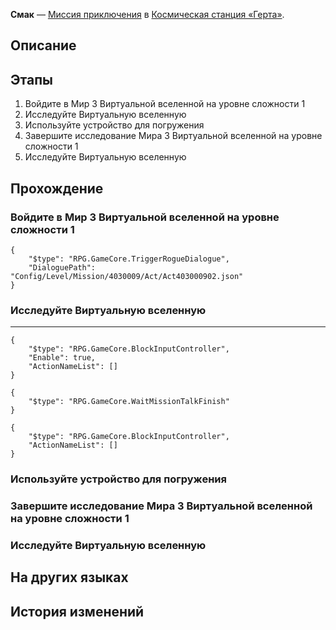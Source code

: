 {{Дополнить|Диалоги.}}
{{Миссия Инфобокс
|id              = 4030009
|Название        = 
|Изображение     = Миссия Освоения Смак.png
|Тип             = Миссия приключения
|События         = 
|Глава           = 
|Условия         = 
* Завершена [[Миссия приключения]] ''[[Виртуальная вселенная II]]''
* Завершена [[Миссия Освоения]] ''[[Время не ждёт, мой друг]]''
|Персонажи       = Герта; Первопроходец
|СтартЛокация    = Офис Герты
|Мир             = Космическая станция «Герта»
|Локации         = Офис Герты
|Предыдущая      = Виртуальная вселенная II
|Следующая       = 
|Награды         = Опыт Освоения*300; Звёздный нефрит*50; Путеводитель путешественника*2; Очищенный эфир*1; Кредиты*30 000
}}
'''Смак''' — [[Миссия приключения]] в [[Космическая станция «Герта»]].

==Описание==
{{Описание|<!--официальное описание из Перекрёстка судеб-->}}

==Этапы==
# Войдите в Мир 3 Виртуальной вселенной на уровне сложности 1
# Исследуйте Виртуальную вселенную
# Используйте устройство для погружения
# Завершите исследование Мира 3 Виртуальной вселенной на уровне сложности 1
# Исследуйте Виртуальную вселенную

==Прохождение==
{{Дополнить}}

{{Диалог Конец}}

===Войдите в Мир 3 Виртуальной вселенной на уровне сложности 1===
{{Описание миссии|локация=Офис Герты|Герта просит вас погрузиться в Виртуальную вселенную, созданную Обществом гениев, и притвориться Эоном Освоения. Ваша задача - попытаться узнать секрет Эонов и Путей у виртуальных Эонов.}}
{{Диалог Начало}}
<pre>{
	"$type": "RPG.GameCore.TriggerRogueDialogue",
	"DialoguePath": "Config/Level/Mission/4030009/Act/Act403000902.json"
}</pre>
{{Диалог Конец}}

===Исследуйте Виртуальную вселенную===
{{Диалог Начало}}
----
<pre>{
	"$type": "RPG.GameCore.BlockInputController",
	"Enable": true,
	"ActionNameList": []
}</pre>
<!--Unknown TalkSentence: 403012403-->
<!--Unknown TalkSentence: 403012404-->
<pre>{
	"$type": "RPG.GameCore.WaitMissionTalkFinish"
}</pre>
<pre>{
	"$type": "RPG.GameCore.BlockInputController",
	"ActionNameList": []
}</pre>
{{Диалог Конец}}

===Используйте устройство для погружения===
{{Диалог Начало}}
{{Диалог Конец}}

===Завершите исследование Мира 3 Виртуальной вселенной на уровне сложности 1===
{{Диалог Начало}}

{{Диалог Конец}}

===Исследуйте Виртуальную вселенную===
{{Диалог Начало}}

<!--Unknown TalkSentence: 403040110-->
{{Диалог Конец}}

==На других языках==
{{На других языках
|en   = Good Stuff
|zhs  = 「好东西」
|zht  = 「好東西」
|ja   = 「いいもの」
|ko   = 「좋은 것」
|es   = Algo muy interesante
|fr   = Bonnes affaires
|ru   = Смак
|th   = "ของดี"
|vi   = "Đồ Tốt"
|de   = Gutes Zeug
|id   = "Benda bagus"
|pt   = Coisa Boa
}}

==История изменений==
{{История изменений|2.7}}

